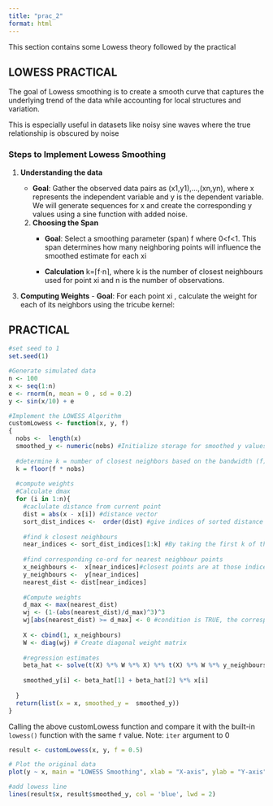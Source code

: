 ```yaml
---
title: "prac_2"
format: html
---
```


This section contains some Lowess theory followed by the practical

## LOWESS PRACTICAL 

The goal of Lowess smoothing is to create a smooth curve that captures the underlying trend of the data while accounting for local structures and variation.

This is especially useful in datasets like noisy sine waves where the true relationship is obscured by noise

### **Steps to Implement Lowess Smoothing**

1.  **Understanding the data**

    -   **Goal**: Gather the observed data pairs as (x1​,y1​),…,(xn​,yn​), where x represents the independent variable and y is the dependent variable. We will generate sequences for x and create the corresponding y values using a sine function with added noise.

    2.  **Choosing the Span**
        -   **Goal**: Select a smoothing parameter (span) f where 0\<f\<1. This span determines how many neighboring points will influence the smoothed estimate for each xi

        -   **Calculation** k=⌈f⋅n⌉, where k is the number of closest neighbours used for point xi and n is the number of observations.

<!-- -->

3.   **Computing Weights**
    -   **Goal**: For each point xi , calculate the weight for each of its neighbors using the tricube kernel:

## PRACTICAL 

```r
#set seed to 1
set.seed(1)

#Generate simulated data 
n <- 100
x <- seq(1:n)
e <- rnorm(n, mean = 0 , sd = 0.2)
y <- sin(x/10) + e

#Implement the LOWESS Algorithm
customLowess <- function(x, y, f)
{
  nobs <-  length(x)
  smoothed_y <- numeric(nobs) #Initialize storage for smoothed y values 
  
  #determine k = number of closest neighbors based on the bandwidth (f)
  k = floor(f * nobs)
  
  #compute weights 
  #Calculate dmax 
  for (i in 1:n){
    #caclulate distance from current point 
    dist = abs(x - x[i]) #distance vector
    sort_dist_indices <-  order(dist) #give indices of sorted distance in ascending order 
    
    #find k closest neighbours 
    near_indices <- sort_dist_indices[1:k] #By taking the first k of these sorted indices, we get the indices of the nearest points
    
    #find corresponding co-ord for nearest neighbour points 
    x_neighbours <-  x[near_indices]#closest points are at those indices
    y_neighbours <-  y[near_indices]
    nearest_dist <- dist[near_indices]
    
    #Compute weights
    d_max <- max(nearest_dist)
    wj <- (1-(abs(nearest_dist)/d_max)^3)^3
    wj[abs(nearest_dist) >= d_max] <- 0 #condition is TRUE, the corresponding weight in the weights vector is set to 0
    
    X <- cbind(1, x_neighbours)
    W <- diag(wj) # Create diagonal weight matrix  
    
    #regression estimates
    beta_hat <- solve(t(X) %*% W %*% X) %*% t(X) %*% W %*% y_neighbours
    
    smoothed_y[i] <- beta_hat[1] + beta_hat[2] %*% x[i]
    
  }
  return(list(x = x, smoothed_y =  smoothed_y))
}

```

Calling the above customLowess function and compare it with the built-in `lowess()` function with the same `f` value. Note: `iter` argument to 0

```r
result <- customLowess(x, y, f = 0.5)

# Plot the original data  
plot(y ~ x, main = "LOWESS Smoothing", xlab = "X-axis", ylab = "Y-axis", pch = 19) 

#add lowess line 
lines(result$x, result$smoothed_y, col = 'blue', lwd = 2)
```
